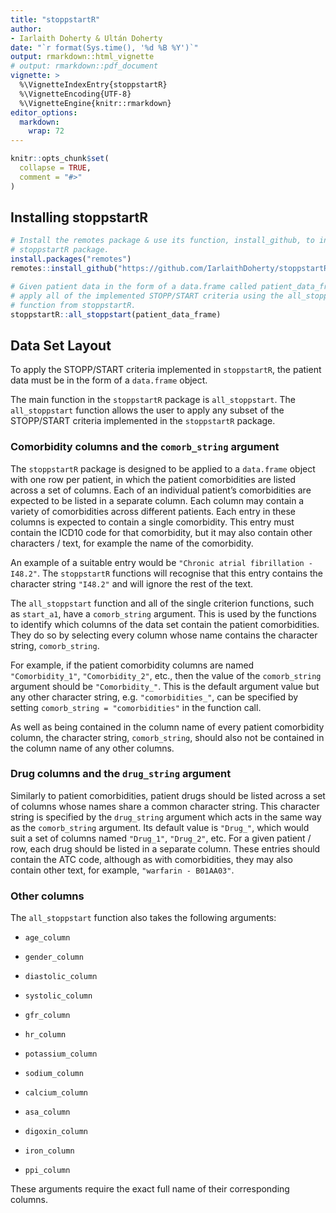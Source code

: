 ```yaml
---
title: "stoppstartR"
author:
- Iarlaith Doherty & Ultán Doherty
date: "`r format(Sys.time(), '%d %B %Y')`"
output: rmarkdown::html_vignette
# output: rmarkdown::pdf_document
vignette: >
  %\VignetteIndexEntry{stoppstartR}
  %\VignetteEncoding{UTF-8}
  %\VignetteEngine{knitr::rmarkdown}
editor_options: 
  markdown: 
    wrap: 72
---
```


```r
knitr::opts_chunk$set(
  collapse = TRUE,
  comment = "#>"
)
```

## Installing stoppstartR

```r
# Install the remotes package & use its function, install_github, to install the
# stoppstartR package.
install.packages("remotes")
remotes::install_github("https://github.com/IarlaithDoherty/stoppstartR")

# Given patient data in the form of a data.frame called patient_data_frame,
# apply all of the implemented STOPP/START criteria using the all_stoppstart
# function from stoppstartR.
stoppstartR::all_stoppstart(patient_data_frame)
```

## Data Set Layout

To apply the STOPP/START criteria implemented in `stoppstartR`, the
patient data must be in the form of a `data.frame` object.

The main function in the `stoppstartR` package is `all_stoppstart`. The
`all_stoppstart` function allows the user to apply any subset of the
STOPP/START criteria implemented in the `stoppstartR` package.

### Comorbidity columns and the `comorb_string` argument

The `stoppstartR` package is designed to be applied to a `data.frame`
object with one row per patient, in which the patient comorbidities are
listed across a set of columns. Each of an individual patient's
comorbidities are expected to be listed in a separate column. Each
column may contain a variety of comorbidities across different patients.
Each entry in these columns is expected to contain a single comorbidity.
This entry must contain the ICD10 code for that comorbidity, but it may
also contain other characters / text, for example the name of the
comorbidity.

An example of a suitable entry would be
`"Chronic atrial fibrillation - I48.2"`. The `stoppstartR` functions
will recognise that this entry contains the character string `"I48.2"`
and will ignore the rest of the text.

The `all_stoppstart` function and all of the single criterion functions,
such as `start_a1`, have a `comorb_string` argument. This is used by the
functions to identify which columns of the data set contain the patient
comorbidities. They do so by selecting every column whose name contains
the character string, `comorb_string`.

For example, if the patient comorbidity columns are named
`"Comorbidity_1"`, `"Comorbidity_2"`, etc., then the value of the
`comorb_string` argument should be `"Comorbidity_"`. This is the default
argument value but any other character string, e.g. `"comorbidities_"`,
can be specified by setting `comorb_string = "comorbidities"` in the
function call.

As well as being contained in the column name of every patient
comorbidity column, the character string, `comorb_string`, should also
not be contained in the column name of any other columns.

### Drug columns and the `drug_string` argument

Similarly to patient comorbidities, patient drugs should be listed
across a set of columns whose names share a common character string.
This character string is specified by the `drug_string` argument which
acts in the same way as the `comorb_string` argument. Its default value
is `"Drug_"`, which would suit a set of columns named `"Drug_1"`,
`"Drug_2"`, etc. For a given patient / row, each drug should be listed
in a separate column. These entries should contain the ATC code,
although as with comorbidities, they may also contain other text, for
example, `"warfarin - B01AA03"`.

### Other columns

The `all_stoppstart` function also takes the following arguments:

-   `age_column`

-   `gender_column`

-   `diastolic_column`

-   `systolic_column`

-   `gfr_column`

-   `hr_column`

-   `potassium_column`

-   `sodium_column`

-   `calcium_column`

-   `asa_column`

-   `digoxin_column`

-   `iron_column`

-   `ppi_column`

These arguments require the exact full name of their corresponding
columns.
